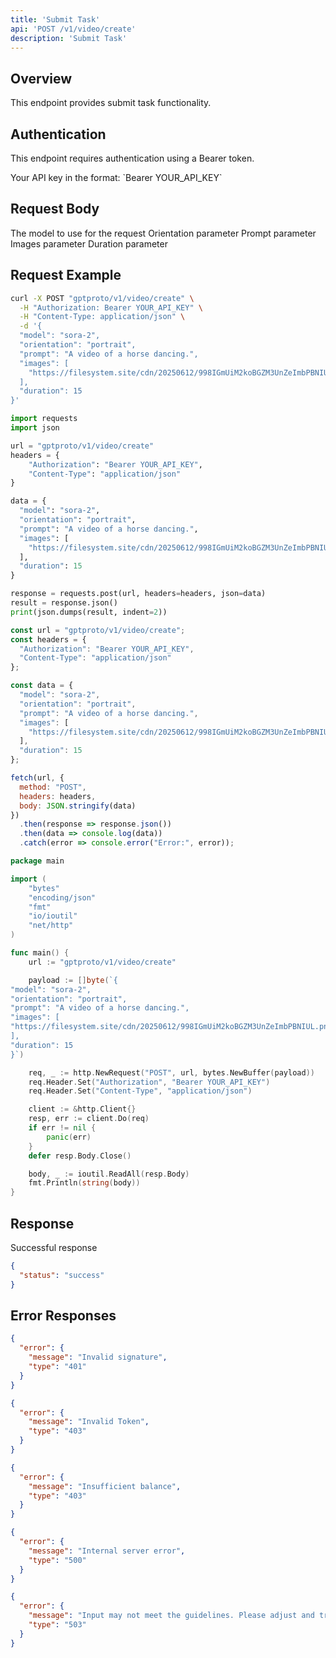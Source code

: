 ```yaml
---
title: 'Submit Task'
api: 'POST /v1/video/create'
description: 'Submit Task'
---
```


## Overview

This endpoint provides submit task functionality.

## Authentication

This endpoint requires authentication using a Bearer token.

<ParamField header="Authorization" type="string" required default="sk-***********">
  Your API key in the format: `Bearer YOUR_API_KEY`
</ParamField>

## Request Body

<ParamField body="model" type="string" required default="sora-2">
  The model to use for the request
</ParamField>

<ParamField body="orientation" type="string"  default="portrait">
  Orientation parameter
</ParamField>

<ParamField body="prompt" type="string" required default="A video of a horse dancing.">
  Prompt parameter
</ParamField>

<ParamField body="images" type="array"  default="[&quot;https://filesystem.site/cdn/20250612/998IGmUiM2koBGZM3UnZeImbPBNIUL.png&quot;]">
  Images parameter
</ParamField>

<ParamField body="duration" type="integer"  default="15">
  Duration parameter
</ParamField>

## Request Example

<CodeGroup>

```bash cURL
curl -X POST "gptproto/v1/video/create" \
  -H "Authorization: Bearer YOUR_API_KEY" \
  -H "Content-Type: application/json" \
  -d '{
  "model": "sora-2",
  "orientation": "portrait",
  "prompt": "A video of a horse dancing.",
  "images": [
    "https://filesystem.site/cdn/20250612/998IGmUiM2koBGZM3UnZeImbPBNIUL.png"
  ],
  "duration": 15
}'
```

```python Python
import requests
import json

url = "gptproto/v1/video/create"
headers = {
    "Authorization": "Bearer YOUR_API_KEY",
    "Content-Type": "application/json"
}

data = {
  "model": "sora-2",
  "orientation": "portrait",
  "prompt": "A video of a horse dancing.",
  "images": [
    "https://filesystem.site/cdn/20250612/998IGmUiM2koBGZM3UnZeImbPBNIUL.png"
  ],
  "duration": 15
}

response = requests.post(url, headers=headers, json=data)
result = response.json()
print(json.dumps(result, indent=2))
```

```javascript JavaScript
const url = "gptproto/v1/video/create";
const headers = {
  "Authorization": "Bearer YOUR_API_KEY",
  "Content-Type": "application/json"
};

const data = {
  "model": "sora-2",
  "orientation": "portrait",
  "prompt": "A video of a horse dancing.",
  "images": [
    "https://filesystem.site/cdn/20250612/998IGmUiM2koBGZM3UnZeImbPBNIUL.png"
  ],
  "duration": 15
};

fetch(url, {
  method: "POST",
  headers: headers,
  body: JSON.stringify(data)
})
  .then(response => response.json())
  .then(data => console.log(data))
  .catch(error => console.error("Error:", error));
```

```go Go
package main

import (
    "bytes"
    "encoding/json"
    "fmt"
    "io/ioutil"
    "net/http"
)

func main() {
    url := "gptproto/v1/video/create"

    payload := []byte(`{
"model": "sora-2",
"orientation": "portrait",
"prompt": "A video of a horse dancing.",
"images": [
"https://filesystem.site/cdn/20250612/998IGmUiM2koBGZM3UnZeImbPBNIUL.png"
],
"duration": 15
}`)

    req, _ := http.NewRequest("POST", url, bytes.NewBuffer(payload))
    req.Header.Set("Authorization", "Bearer YOUR_API_KEY")
    req.Header.Set("Content-Type", "application/json")

    client := &http.Client{}
    resp, err := client.Do(req)
    if err != nil {
        panic(err)
    }
    defer resp.Body.Close()

    body, _ := ioutil.ReadAll(resp.Body)
    fmt.Println(string(body))
}
```

</CodeGroup>

## Response

<ResponseField name="Success" type="200">
  Successful response

```json
{
  "status": "success"
}
```
</ResponseField>

## Error Responses

<ResponseExample>

```json 401 - Invalid signature
{
  "error": {
    "message": "Invalid signature",
    "type": "401"
  }
}
```

```json 403 - Invalid Token
{
  "error": {
    "message": "Invalid Token",
    "type": "403"
  }
}
```

```json 403 - Insufficient balance
{
  "error": {
    "message": "Insufficient balance",
    "type": "403"
  }
}
```

```json 500 - Internal server error
{
  "error": {
    "message": "Internal server error",
    "type": "500"
  }
}
```

```json 503 - Content policy violation
{
  "error": {
    "message": "Input may not meet the guidelines. Please adjust and try again.",
    "type": "503"
  }
}
```

</ResponseExample>

